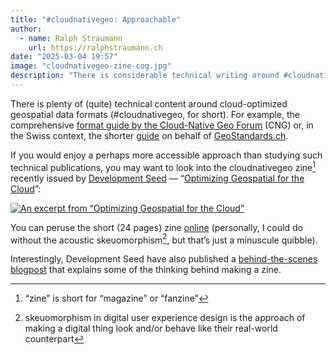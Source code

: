 ```yaml
---
title: "#cloudnativegeo: Approachable"
author:
  - name: Ralph Straumann
    url: https://ralphstraumann.ch
date: "2025-03-04 19:57"
image: "cloudnativegeo-zine-cog.jpg"
description: "There is considerable technical writing around #cloudnativegeo data formats. For a more accessible introduction, check out the 'Optimizing Geospatial for the Cloud' zine by #DevelopmentSeed which uses storytelling to break down technical barriers."
---
```


There is plenty of (quite) technical content around cloud-optimized geospatial data formats (#cloudnativegeo, for short). For example, the comprehensive [format guide by the Cloud-Native Geo Forum](https://guide.cloudnativegeo.org) (CNG) or, in the Swiss context, the shorter [guide](https://www.opengis.ch/2024/04/09/cloud-optimized-geospatial-formats/) on behalf of [GeoStandards.ch](https://geostandards.ch). 

If you would enjoy a perhaps more accessible approach than studying such technical publications, you may want to look into the cloudnativegeo zine^["zine" is short for "magazine" or "fanzine"] recently issued by [Development Seed](https://developmentseed.org) &mdash; "[Optimizing Geospatial for the Cloud](https://zines.developmentseed.org/zines/cloud-native/#zine)":

[![An excerpt from "Optimizing Geospatial for the Cloud"](cloudnativegeo-zine-geoparquet.jpg "An excerpt from 'Optimizing Geospatial for the Cloud'")](https://zines.developmentseed.org/zines/cloud-native/#zine)

You can peruse the short (24 pages) zine [online](https://zines.developmentseed.org/zines/cloud-native/#zine/) (personally, I could do without the acoustic skeuomorphism^[skeuomorphism in digital user experience design is the approach of making a digital thing look and/or behave like their real-world counterpart], but that's just a minuscule quibble).

Interestingly, Development Seed have also published a [behind-the-scenes blogpost](https://developmentseed.org/blog/2025-02-17-cloud-data-zine/) that explains some of the thinking behind making a zine.
